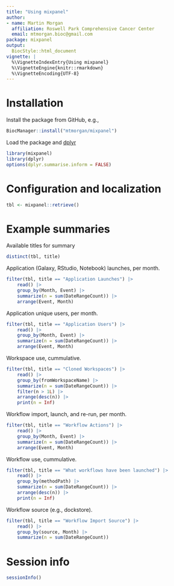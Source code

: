 ```yaml
---
title: "Using mixpanel"
author:
- name: Martin Morgan
  affiliation: Roswell Park Comprehensive Cancer Center
  email: mtmorgan.bioc@gmail.com
package: mixpanel
output:
  BiocStyle::html_document
vignette: |
  %\VignetteIndexEntry{Using mixpanel}
  %\VignetteEngine{knitr::rmarkdown}
  %\VignetteEncoding{UTF-8}
---
```


# Installation

Install the package from GitHub, e.g.,

```r
BiocManager::install("mtmorgan/mixpanel")
```

Load the package and [dplyr][]

```r
library(mixpanel)
library(dplyr)
options(dplyr.summarise.inform = FALSE)
```

[dplyr]: https://cloud.r-project.org/package=dplyr

# Configuration and localization

```r
tbl <- mixpanel::retrieve()
```

# Example summaries

Available titles for summary

```r
distinct(tbl, title)
```

Application (Galaxy, RStudio, Notebook) launches, per month.

```r
filter(tbl, title == "Application Launches") |>
    read() |>
    group_by(Month, Event) |>
    summarize(n = sum(DateRangeCount)) |>
    arrange(Event, Month)
```

Application unique users, per month.

```r
filter(tbl, title == "Application Users") |>
    read() |>
    group_by(Month, Event) |>
    summarize(n = sum(DateRangeCount)) |>
    arrange(Event, Month)
```

Workspace use, cummulative.

```r
filter(tbl, title == "Cloned Workspaces") |>
    read() |>
    group_by(fromWorkspaceName) |>
    summarize(n = sum(DateRangeCount)) |>
    filter(n > 1L) |>
    arrange(desc(n)) |>
    print(n = Inf)
```

Workflow import, launch, and re-run, per month.

```r
filter(tbl, title == "Workflow Actions") |>
    read() |>
    group_by(Month, Event) |>
    summarize(n = sum(DateRangeCount)) |>
    arrange(Event, Month)
```

Workflow use, cummulative.

```r
filter(tbl, title == "What workflows have been launched") |>
    read() |>
    group_by(methodPath) |>
    summarize(n = sum(DateRangeCount)) |>
    arrange(desc(n)) |>
    print(n = Inf)
```

Workflow source (e.g., dockstore).

```r
filter(tbl, title == "Workflow Import Source") |>
    read() |>
    group_by(source, Month) |>
    summarize(n = sum(DateRangeCount))
```

# Session info {.unnumbered}

```r
sessionInfo()
```
